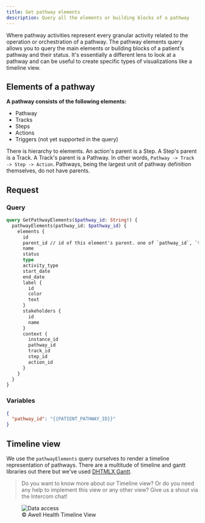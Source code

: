```yaml
---
title: Get pathway elements
description: Query all the elements or building blocks of a pathway
---
```


Where pathway activities represent every granular activity related to the operation or orchestration of a pathway. The pathway elements query allows you to query the main elements or building blocks of a patient's pathway and their status. It's essentially a different lens to look at a pathway and can be useful to create specific types of visualizations like a timeline view.

## Elements of a pathway

**A pathway consists of the following elements:**

- Pathway
- Tracks
- Steps
- Actions
- Triggers (not yet supported in the query)

There is hierarchy to elements. An action's parent is a Step. A Step's parent is a Track. A Track's parent is a Pathway. In other words, `Pathway -> Track -> Step -> Action`. Pathways, being the largest unit of pathway definition themselves, do not have parents.
## Request

### Query

```graphql
query GetPathwayElements($pathway_id: String!) {
  pathwayElements(pathway_id: $pathway_id) {
    elements {
      id
      parent_id // id of this element's parent. one of `pathway_id`, `track_id` or `step_id` from the context object below
      name
      status
      type
      activity_type
      start_date
      end_date
      label {
        id
        color
        text
      }
      stakeholders {
        id
        name
      }
      context {
        instance_id
        pathway_id
        track_id
        step_id
        action_id
      }
    }
  }
}
```

### Variables

```json
{
  "pathway_id": "{{PATIENT_PATHWAY_ID}}"
}
```

## Timeline view

We use the `pathwayElements` query ourselves to render a timeline representation of pathways. There are a multitude of timeline and gantt libraries out there but we've used [DHTMLX Gantt](https://dhtmlx.com/docs/products/dhtmlxGantt/).

> Do you want to know more about our Timeline view? Or do you need any help to implement this view or any other view? Give us a shout via the Intercom chat!

<figure className="w-full flex flex-col justify-center text-center">
  <img
    src="https://res.cloudinary.com/da7x4rzl4/image/upload/v1651756063/Developer%20portal/timeline_view.png"
    alt="Data access"
    className="w-full mx-auto dark:rounded-lg dark:p-2 dark:bg-white"
  />
  <figcaption className="dark:text-slate-400 pt-1">
    © Awell Health Timeline View
  </figcaption>
</figure>
